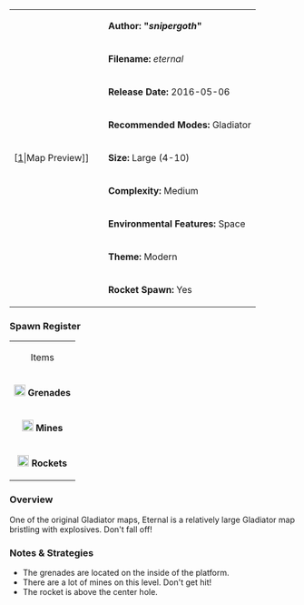 {| border="1" cellpadding="2" width="800px"
|rowspan="9" width="150px"|[[File:eternal.png|thumb|center]|Map Preview]]
|'''Author: "''snipergoth''"'''
|-
|'''Filename:''' ''eternal''
|-
| '''Release Date:''' 2016-05-06
|-
|'''Recommended Modes:''' Gladiator
|-
|'''Size:''' Large (4-10)
|-
|'''Complexity:''' Medium
|-
|'''Environmental Features:''' Space
|-
|'''Theme:''' Modern
|-
|'''Rocket Spawn:''' Yes
|}


=== Spawn Register ===
{| border="1" cellpadding="2" width="150px"
|colspan="2" align="center"|Items
|-
| [[File:Grenade.png|20px]] '''Grenades''' || 4
|-
| [[File:Mine.png|20px]] '''Mines''' || 8
|-
| [[File:Rocket.png|20px]] '''Rockets''' || 1
|}
=== Overview ===
One of the original Gladiator maps, Eternal is a relatively large Gladiator map bristling with explosives. Don't fall off!

=== Notes & Strategies ===

* The grenades are located on the inside of the platform.
* There are a lot of mines on this level. Don't get hit!
* The rocket is above the center hole.